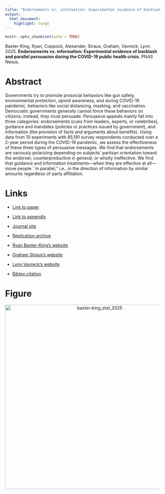 ```yaml
---
title: "Endorsements vs. information: Experimental evidence of backlash and parallel persuasion during the COVID-19 public health crisis"
output:
  html_document:
    highlight: tango
---
```


```r
knitr::opts_chunk$set(echo = TRUE)
```

Baxter-King, Ryan, Coppock, Alexander, Straus, Graham, Vavreck, Lynn. 2025. <b>Endorsements vs. information: Experimental evidence of backlash and parallel persuasion during the COVID-19 public health crisis</b>. PNAS Nexus.

# Abstract
Governments try to promote prosocial behaviors like gun safety, environmental protection, opioid awareness, and during COVID-19 pandemic, behaviors like social distancing, masking, and vaccination. Democratic governments generally cannot force these behaviors on citizens; instead, they must persuade. Persuasive appeals mainly fall into three categories: endorsements (cues from leaders, experts, or celebrities), guidance and mandates (policies or practices issued by government), and information (the provision of facts and arguments about benefits). Using data from 10 experiments with 85,191 survey respondents conducted over a 2-year period during the COVID-19 pandemic, we assess the effectiveness of these three types of persuasive messages. We find that endorsements are variously polarizing depending on subjects’ partisan orientation toward the endorser, counterproductive in general, or wholly ineffective. We find that guidance and information treatments—when they are effective at all—move people ``in parallel,'' i.e., in the direction of information by similar amounts regardless of party affiliation.

# Links
 - <a href='baxter-king_etal_2025.pdf' target='_blank'>Link to paper</a>
 - <a href='baxter-king_etal_2025_appendix.pdf'target='_blank'>Link to appendix</a>
 - <a href='https://doi.org/10.1093/pnasnexus/pgaf185'target='_blank'>Journal site</a>
 - <a href='https://osf.io/bwv3c/'target='_blank'>Replication archive</a>

 - <a href= 'https://ryanbk.github.io/' target='_blank'>Ryan Baxter-King's website</a>
 - <a href= 'https://www.grahamstraus.com/' target='_blank'>Graham Straus's website</a>
 - <a href= 'https://www.vavreck.com' target='_blank'>Lynn Vavreck's website</a>
 - <a href='baxter-king_etal_2025.txt'target='_blank'>Bibtex citation</a>

# Figure
<center><img src="display_figures/baxter-king_etal_2025_display.jpeg" alt="baxter-king_etal_2025" width="600"></center>